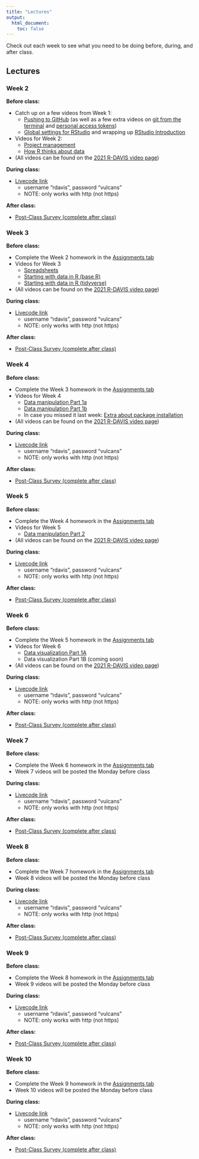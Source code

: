 ```yaml
---
title: "Lectures"
output:
  html_document:
    toc: false
---
```


Check out each week to see what you need to be doing before, during, and after class.

## Lectures {.tabset .tabset-fade}

### Week 2

<b>Before class:</b>  

* Catch up on a few videos from Week 1:
  * [Pushing to GitHub](https://www.youtube.com/watch?v=R4XrKXqfZBA&list=PL9RGU7mcuUv6hlpNiICK6Q1NYnBsf-RYk&index=1&t=50s) (as well as a few extra videos on [git from the terminal](https://www.youtube.com/watch?v=EcD-Uy9ZopE&list=PL9RGU7mcuUv6hlpNiICK6Q1NYnBsf-RYk&index=3) and [personal access tokens](https://www.youtube.com/watch?v=PKDa85i-k54&list=PL9RGU7mcuUv6hlpNiICK6Q1NYnBsf-RYk&index=2&t=12s))
  * [Global settings for RStudio](https://www.youtube.com/watch?v=5D4x6BlELCI&list=PL9RGU7mcuUv6hlpNiICK6Q1NYnBsf-RYk&index=4) and wrapping up [RStudio Introduction](https://www.youtube.com/watch?v=uDGquqN4WkM&list=PL9RGU7mcuUv6hlpNiICK6Q1NYnBsf-RYk&index=3)
* Videos for Week 2:
  * [Project management](https://www.youtube.com/watch?v=brw1dl5BUbc)
  * [How R thinks about data](https://www.youtube.com/watch?v=I-bSX6YwQFM&list=PL9RGU7mcuUv6hlpNiICK6Q1NYnBsf-RYk&index=1)  

* (All videos can be found on the [2021 R-DAVIS video page](https://www.youtube.com/playlist?list=PL9RGU7mcuUv6hlpNiICK6Q1NYnBsf-RYk))

<b>During class:</b>  

* [Livecode link](http://www.rdaviscode.com)
  * username "rdavis", password "vulcans"
  * NOTE: only works with http (not https)

<b>After class:</b>  

* <a href="https://forms.gle/RGr928xNcisC6eLd8" target="_blank">Post-Class Survey (complete after class)</a>

### Week 3

<b>Before class:</b>  

* Complete the Week 2 homework in the [Assignments tab](https://gge-ucd.github.io/R-DAVIS/assignments.html)
* Videos for Week 3
  * [Spreadsheets](https://www.youtube.com/watch?v=Dyl8BSVd_fY&list=PL9RGU7mcuUv6hlpNiICK6Q1NYnBsf-RYk&index=3)
  * [Starting with data in R (base R)](https://www.youtube.com/watch?v=_B9c5jKoRTU&list=PL9RGU7mcuUv6hlpNiICK6Q1NYnBsf-RYk&index=2)  
  * [Starting with data in R (tidyverse)](https://www.youtube.com/watch?v=6MlVc4uYzvM&list=PL9RGU7mcuUv6hlpNiICK6Q1NYnBsf-RYk&index=1)  
* (All videos can be found on the [2021 R-DAVIS video page](https://www.youtube.com/playlist?list=PL9RGU7mcuUv6hlpNiICK6Q1NYnBsf-RYk))

<b>During class:</b>  

* [Livecode link](http://www.rdaviscode.com)
  * username "rdavis", password "vulcans"
  * NOTE: only works with http (not https)

<b>After class:</b>  

* <a href="https://forms.gle/RGr928xNcisC6eLd8" target="_blank">Post-Class Survey (complete after class)</a>


### Week 4

<b>Before class:</b>  

* Complete the Week 3 homework in the [Assignments tab](https://gge-ucd.github.io/R-DAVIS/assignments.html)
* Videos for Week 4
  * [Data manipulation Part 1a](https://www.youtube.com/watch?v=f0OCEG-0ExI&list=PL9RGU7mcuUv6hlpNiICK6Q1NYnBsf-RYk&index=2)
  * [Data manipulation Part 1b](https://www.youtube.com/watch?v=h6wgu_3Jp1c&list=PL9RGU7mcuUv6hlpNiICK6Q1NYnBsf-RYk&index=1)
  * In case you missed it last week: [Extra about package installation](https://www.youtube.com/watch?v=LYlto9UAGAA&list=PL9RGU7mcuUv6hlpNiICK6Q1NYnBsf-RYk&index=3)  
* (All videos can be found on the [2021 R-DAVIS video page](https://www.youtube.com/playlist?list=PL9RGU7mcuUv6hlpNiICK6Q1NYnBsf-RYk))

<b>During class:</b>  

* [Livecode link](http://www.rdaviscode.com)
  * username "rdavis", password "vulcans"
  * NOTE: only works with http (not https)

<b>After class:</b>  

* <a href="https://forms.gle/RGr928xNcisC6eLd8" target="_blank">Post-Class Survey (complete after class)</a>


### Week 5

<b>Before class:</b>  

* Complete the Week 4 homework in the [Assignments tab](https://gge-ucd.github.io/R-DAVIS/assignments.html)
* Videos for Week 5
  * [Data manipulation Part 2](https://www.youtube.com/watch?v=Y7nhagJCCk4&list=PL9RGU7mcuUv6hlpNiICK6Q1NYnBsf-RYk&index=1&t=824s)
* (All videos can be found on the [2021 R-DAVIS video page](https://www.youtube.com/playlist?list=PL9RGU7mcuUv6hlpNiICK6Q1NYnBsf-RYk))

<b>During class:</b>  

* [Livecode link](http://www.rdaviscode.com)
  * username "rdavis", password "vulcans"
  * NOTE: only works with http (not https)

<b>After class:</b>  

* <a href="https://forms.gle/RGr928xNcisC6eLd8" target="_blank">Post-Class Survey (complete after class)</a>

### Week 6

<b>Before class:</b>  

* Complete the Week 5 homework in the [Assignments tab](https://gge-ucd.github.io/R-DAVIS/assignments.html)
* Videos for Week 6
  * [Data visualization Part 1A](https://www.youtube.com/watch?v=rLGJO6aOD6c&list=PL9RGU7mcuUv6hlpNiICK6Q1NYnBsf-RYk&index=1)
  * Data visualization Part 1B (coming soon)
* (All videos can be found on the [2021 R-DAVIS video page](https://www.youtube.com/playlist?list=PL9RGU7mcuUv6hlpNiICK6Q1NYnBsf-RYk))


<b>During class:</b>  

* [Livecode link](http://www.rdaviscode.com)
  * username "rdavis", password "vulcans"
  * NOTE: only works with http (not https)

<b>After class:</b>  

* <a href="https://forms.gle/RGr928xNcisC6eLd8" target="_blank">Post-Class Survey (complete after class)</a>

### Week 7

<b>Before class:</b>  

* Complete the Week 6 homework in the [Assignments tab](https://gge-ucd.github.io/R-DAVIS/assignments.html)
* Week 7 videos will be posted the Monday before class

<b>During class:</b>  

* [Livecode link](http://www.rdaviscode.com)
  * username "rdavis", password "vulcans"
  * NOTE: only works with http (not https)

<b>After class:</b>  

* <a href="https://forms.gle/RGr928xNcisC6eLd8" target="_blank">Post-Class Survey (complete after class)</a>


### Week 8

<b>Before class:</b>  

* Complete the Week 7 homework in the [Assignments tab](https://gge-ucd.github.io/R-DAVIS/assignments.html)
* Week 8 videos will be posted the Monday before class

<b>During class:</b>  

* [Livecode link](http://www.rdaviscode.com)
  * username "rdavis", password "vulcans"
  * NOTE: only works with http (not https)

<b>After class:</b>  

* <a href="https://forms.gle/RGr928xNcisC6eLd8" target="_blank">Post-Class Survey (complete after class)</a>


### Week 9

<b>Before class:</b>  

* Complete the Week 8 homework in the [Assignments tab](https://gge-ucd.github.io/R-DAVIS/assignments.html)
* Week 9 videos will be posted the Monday before class

<b>During class:</b>  

* [Livecode link](http://www.rdaviscode.com)
  * username "rdavis", password "vulcans"
  * NOTE: only works with http (not https)

<b>After class:</b>  

* <a href="https://forms.gle/RGr928xNcisC6eLd8" target="_blank">Post-Class Survey (complete after class)</a>


### Week 10

<b>Before class:</b>  

* Complete the Week 9 homework in the [Assignments tab](https://gge-ucd.github.io/R-DAVIS/assignments.html)
* Week 10 videos will be posted the Monday before class

<b>During class:</b>  

* [Livecode link](http://www.rdaviscode.com)
  * username "rdavis", password "vulcans"
  * NOTE: only works with http (not https)

<b>After class:</b>  

* <a href="https://forms.gle/RGr928xNcisC6eLd8" target="_blank">Post-Class Survey (complete after class)</a>
